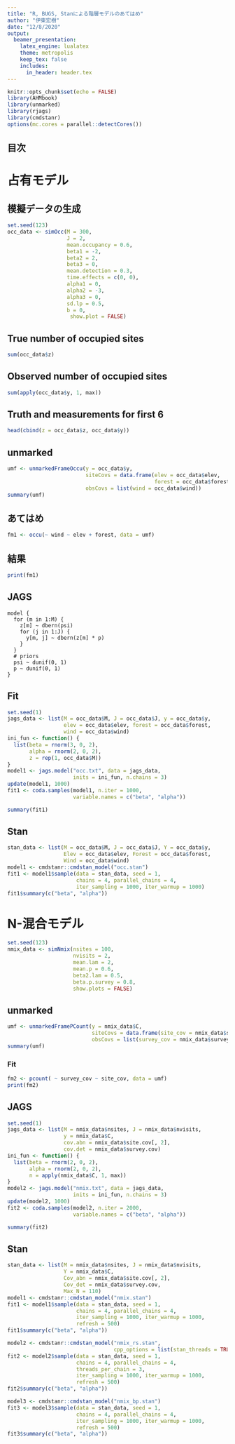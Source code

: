 ```yaml
---
title: "R, BUGS, Stanによる階層モデルのあてはめ"
author: "伊東宏樹"
date: "12/8/2020"
output:
  beamer_presentation:
    latex_engine: lualatex
    theme: metropolis
    keep_tex: false
    includes:
      in_header: header.tex
---
```


```r
knitr::opts_chunk$set(echo = FALSE)
library(AHMbook)
library(unmarked)
library(rjags)
library(cmdstanr)
options(mc.cores = parallel::detectCores())
```


## 目次

\tableofcontents[hideallsubsections]

# 占有モデル

## 模擬データの生成

```r
set.seed(123)
occ_data <- simOcc(M = 300,
                   J = 2,
                   mean.occupancy = 0.6,
                   beta1 = -2,
                   beta2 = 2,
                   beta3 = 0,
                   mean.detection = 0.3,
                   time.effects = c(0, 0),
                   alpha1 = 0,
                   alpha2 = -3,
                   alpha3 = 0,
                   sd.lp = 0.5,
                   b = 0,
                    show.plot = FALSE)
```


## True number of occupied sites

```r
sum(occ_data$z)
```

## Observed number of occupied sites

```r
sum(apply(occ_data$y, 1, max))
```

## Truth and measurements for first 6

```r
head(cbind(z = occ_data$z, occ_data$y))
```

## unmarked

```r
umf <- unmarkedFrameOccu(y = occ_data$y,
                         siteCovs = data.frame(elev = occ_data$elev,
                                               forest = occ_data$forest),
                         obsCovs = list(wind = occ_data$wind))
summary(umf)
```

##  あてはめ

```r
fm1 <- occu(~ wind ~ elev + forest, data = umf)
```

## 結果

```r
print(fm1)
```

<!--




---

```r
backTransform(fm1, "state")
```

---

```r
backTransform(fm1, "det")
```
-->

## JAGS

```
model {
  for (m in 1:M) {
    z[m] ~ dbern(psi)
    for (j in 1:J) {
      y[m, j] ~ dbern(z[m] * p)
    }
  }
  # priors
  psi ~ dunif(0, 1)
  p ~ dunif(0, 1)
}
```

## Fit

```r
set.seed(1)
jags_data <- list(M = occ_data$M, J = occ_data$J, y = occ_data$y,
                  elev = occ_data$elev, forest = occ_data$forest,
                  wind = occ_data$wind)
ini_fun <- function() {
  list(beta = rnorm(3, 0, 2),
       alpha = rnorm(2, 0, 2),
       z = rep(1, occ_data$M))
}
model1 <- jags.model("occ.txt", data = jags_data,
                     inits = ini_fun, n.chains = 3)
update(model1, 1000)
fit1 <- coda.samples(model1, n.iter = 1000,
                     variable.names = c("beta", "alpha"))
```

```r
summary(fit1)
```



## Stan

```r
stan_data <- list(M = occ_data$M, J = occ_data$J, Y = occ_data$y,
                  Elev = occ_data$elev, Forest = occ_data$forest,
                  Wind = occ_data$wind)
model1 <- cmdstanr::cmdstan_model("occ.stan")
fit1 <- model1$sample(data = stan_data, seed = 1,
                      chains = 4, parallel_chains = 4,
                      iter_sampling = 1000, iter_warmup = 1000)
fit1$summary(c("beta", "alpha"))
```



# N-混合モデル

```r
set.seed(123)
nmix_data <- simNmix(nsites = 100,
                     nvisits = 2,
                     mean.lam = 2,
                     mean.p = 0.6,
                     beta2.lam = 0.5,
                     beta.p.survey = 0.8,
                     show.plots = FALSE)
```



## unmarked

```r
umf <- unmarkedFramePCount(y = nmix_data$C,
                           siteCovs = data.frame(site_cov = nmix_data$site.cov[, 2]),
                           obsCovs = list(survey_cov = nmix_data$survey.cov))
summary(umf)
```

### Fit

```r
fm2 <- pcount( ~ survey_cov ~ site_cov, data = umf)
print(fm2)
```


## JAGS

```r
set.seed(1)
jags_data <- list(M = nmix_data$nsites, J = nmix_data$nvisits,
                  y = nmix_data$C,
                  cov.abn = nmix_data$site.cov[, 2],
                  cov.det = nmix_data$survey.cov)
ini_fun <- function() {
  list(beta = rnorm(2, 0, 2),
       alpha = rnorm(2, 0, 2),
       n = apply(nmix_data$C, 1, max))
}
model2 <- jags.model("nmix.txt", data = jags_data,
                     inits = ini_fun, n.chains = 3)
update(model2, 1000)
fit2 <- coda.samples(model2, n.iter = 2000,
                     variable.names = c("beta", "alpha"))
```

```r
summary(fit2)
```


## Stan

```r
stan_data <- list(M = nmix_data$nsites, J = nmix_data$nvisits,
                  Y = nmix_data$C,
                  Cov_abn = nmix_data$site.cov[, 2],
                  Cov_det = nmix_data$survey.cov,
                  Max_N = 110)
model1 <- cmdstanr::cmdstan_model("nmix.stan")
fit1 <- model1$sample(data = stan_data, seed = 1,
                      chains = 4, parallel_chains = 4,
                      iter_sampling = 1000, iter_warmup = 1000,
                      refresh = 500)
fit1$summary(c("beta", "alpha"))

```

```r
model2 <- cmdstanr::cmdstan_model("nmix_rs.stan",
                                  cpp_options = list(stan_threads = TRUE))
fit2 <- model2$sample(data = stan_data, seed = 1,
                      chains = 4, parallel_chains = 4,
                      threads_per_chain = 3,
                      iter_sampling = 1000, iter_warmup = 1000,
                      refresh = 500)
fit2$summary(c("beta", "alpha"))
```

```r
model3 <- cmdstanr::cmdstan_model("nmix_bp.stan")
fit3 <- model3$sample(data = stan_data, seed = 1,
                      chains = 4, parallel_chains = 4,
                      iter_sampling = 1000, iter_warmup = 1000,
                      refresh = 500)
fit3$summary(c("beta", "alpha"))
```

